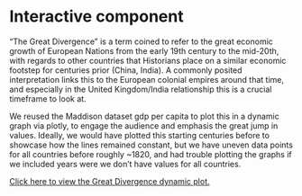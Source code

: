 # Interactive component


"The Great Divergence" is a term coined to refer to the great economic growth of European Nations from the early 19th century to the mid-20th, with regards to other countries that Historians place on a similar economic footstep for centuries prior (China, India). A commonly posited interpretation links this to the European colonial empires around that time, and especially in the United Kingdom/India relationship this is a crucial timeframe to look at.

We reused the Maddison dataset gdp per capita to plot this in a dynamic graph via plotly, to engage the audience and emphasis the great jump in values. Ideally, we would have plotted this starting centuries before to showcase how the lines remained constant, but we have uneven data points for all countries before roughly ~1820, and had trouble plotting the graphs if we included years were we don't have values for all countries. 

[Click here to view the Great Divergence dynamic plot.](https://plot.ly/~mdlngeorges/5/#/)

